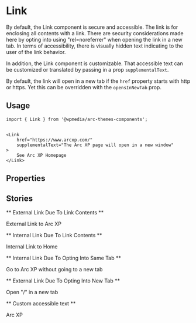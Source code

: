 

<Meta title="Components/Link" component={Link} />

# Link

By default, the Link component is secure and accessible. The link is for enclosing all contents with a link. There are security considerations made here by opting into using "rel=noreferrer" when opening the link in a new tab. In terms of accessibility, there is visually hidden text indicating to the user of the link behavior.

In addition, the Link component is customizable. That accessible text can be customized or translated by passing in a prop `supplementalText`.

By default, the link will open in a new tab if the `href` property starts with http or https. Yet this can be overridden with the `opensInNewTab` prop.

## Usage

```
import { Link } from '@wpmedia/arc-themes-components';


<Link
	href="https://www.arcxp.com/"
	supplementalText="The Arc XP page will open in a new window"
>
	See Arc XP Homepage
</Link>
```

## Properties

<Props of={Link} />

## Stories

** External Link Due To Link Contents **

<Preview>
	<Story name="External Link Due To Link Contents">
		<Link href="https://www.arcxp.com/">External Link to Arc XP</Link>
	</Story>
</Preview>

** Internal Link Due To Link Contents **

<Preview>
	<Story name="Internal Link Due To Link Contents">
		<Link href="/">Internal Link to Home</Link>
	</Story>
</Preview>

** Internal Link Due To Opting Into Same Tab **

<Preview>
	<Story name="Internal Link Due To Opting Into Same Tab">
		<Link href="https://www.arcxp.com/" openInNewTab={false}>
			Go to Arc XP without going to a new tab
		</Link>
	</Story>
</Preview>

** External Link Due To Opting Into New Tab **

<Preview>
	<Story name="External Link Due To Opting Into New Tab">
		<Link href="/" openInNewTab={true}>
			Open "/" in a new tab
		</Link>
	</Story>
</Preview>

** Custom accessible text **

<Preview>
	<Story name="Custom accessible text">
		<Link
			href="https://www.arcxp.com/"
			openNewTabLinkVisuallyHiddenText="Go to that page"
			supplementalText="This link will give you new insight into the Arc XP company"
		>
			Arc XP
		</Link>
	</Story>
</Preview>
